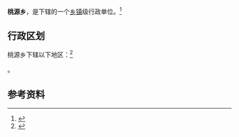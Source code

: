 {{中国乡级行政区|42/03/24/206/000}}

'''桃源乡'''，是{{PRC admin/fullname|42/03/24/206/000|3}}下辖的一个[[乡镇|乡镇]]级行政单位。<ref>{{PRC admin/ref sgc|{{PRC admin/parent|42/03/24/206/000}}}}</ref>

== 行政区划 ==

桃源乡下辖以下地区：<ref>{{PRC admin/ref sgc|42/03/24/206/000}}</ref>

{{PRC admin/children|42/03/24/206/000}}。

== 参考资料 ==

{{reflist}}

{{行政区划小作品}}
{{PRC admin/navcat|42/03/24/206/000}}